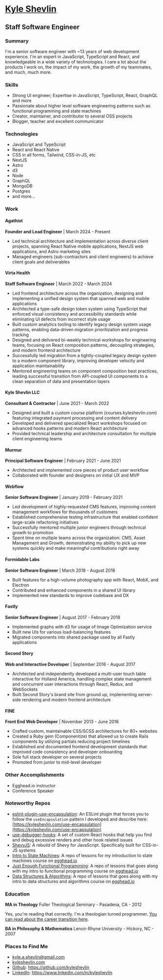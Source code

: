 # [Kyle Shevlin](https://kyleshevlin.com)

## Staff Software Engineer

### Summary

I'm a senior software engineer with ~13 years of web development experience. I'm an expert in JavaScript, TypeScript and React, and knowledgeable in a wide variety of technologies. I care a lot about the products I work on, the impact of my work, the growth of my teammates, and much, much more.

### Skills

- Strong UI engineer; Expertise in JavaScript, TypeScript, React, GraphQL and more
- Passionate about higher level software engineering patterns such as functional programming and state machines
- Creator, maintainer, and contributor to several OSS projects
- Blogger, teacher and excellent communicator

### Technologies

- JavaScript and TypeScript
- React and React Native
- CSS in all forms, Tailwind, CSS-in-JS, etc
- NextJS
- Astro
- d3
- Node
- GraphQL
- MongoDB
- Postgres
- and more...

### Work

#### Agathist

**Founder and Lead Engineer** | March 2024 - Present

- Led technical architecture and implementation across diverse client projects, spanning React Native mobile applications, NextJS web applications, and Astro marketing sites
- Managed engineers (sub-contractors and client engineers) to achieve client goals and deliverables

#### Virta Health

**Staff Software Engineer** | March 2022 - March 2024

- Led frontend architecture across the organization, designing and implementing a unified design system that spanned web and mobile applications
- Architected a type-safe design token system using TypeScript that enforced visual consistency and accessibility standards while eliminating UI defects from incorrect style usage
- Built custom analytics tooling to identify legacy design system usage patterns, enabling data-driven migration prioritization and progress tracking
- Designed and delivered bi-weekly technical workshops for engineering teams, focusing on React composition patterns, decoupling strategies, and modern frontend architecture
- Successfully led migration from a tightly-coupled legacy design system to a modern component library, improving developer velocity and application maintainability
- Mentored engineering teams on component composition best practices, leading successful transition from API-coupled UI components to a clean separation of data and presentation layers

#### Kyle Shevlin LLC

**Consultant & Contractor** | June 2021 - March 2022

- Designed and built a custom course platform (courses.kyleshevlin.com) featuring integrated payment processing and content delivery
- Developed and delivered specialized React workshops focused on advanced hooks patterns and modern React architecture
- Provided technical leadership and architecture consultation for multiple client engineering teams

#### Murmur

**Principal Software Engineer** | February 2021 - June 2021

- Architected and implemented core pieces of product user workflow
- Collaborated with founder and designers on initial UX and MVP

#### Webflow

**Senior Software Engineer** | January 2019 - February 2021

- Led development of highly-requested CMS features, improving content management workflows for thousands of customers
- Established comprehensive testing infrastructure that enabled confident large-scale refactoring initiatives
- Successfully mentored multiple junior engineers through technical growth to promotion
- Spent time on multiple teams across the organization: CMS, Asset Management and Growth, demonstrating my ability to pick up new systems quickly and make meaningful contributions right away

#### Formidable Labs

**Senior Software Engineer** | March 2018 - August 2018

- Built features for a high-volume photography app with React, MobX, and Electron
- Contributed and enhanced components in a shared UI library
- Implemented new standards to improve codebase and DX

#### Fastly

**Senior Software Engineer** | August 2017 - February 2018

- Implemented graphs with d3 for usage of Image Optimization service
- Built new UIs for various load-balancing features
- Migrated components into shared package used by all Fastly applications

#### Second Story

**Web and Interactive Developer** | September 2016 - August 2017

- Architected and independently developed a multi-user touch table interactive for Holland America, handling complex state management and concurrent user interactions through React, Redux, and WebSockets
- Built Second Story's brand site from ground up, implementing server-side rendering and modern frontend architecture

#### FINE

**Front End Web Developer** | November 2013 - June 2016

- Crafted custom, maintainable CSS/SCSS architectures for 80+ websites
- Created a Ruby gem (Componentize) that allowed us to create Rails components by utilizing partials reducing project timelines
- Established and documented frontend development standards that improved code consistency and developer onboarding
- Sole full stack developer on several projects
- Promoted from junior to mid-level developer

### Other Accomplishments

- Egghead.io instructor
- Conference Speaker

### Noteworthy Repos

- [eslint-plugin-use-encapsulation](https://github.com/kyleshevlin/eslint-plugin-use-encapsulation): An ESLint plugin that forces you to follow the `useEncapsulation` pattern I developed and describe here: [https://kyleshevlin.com/use-encapsulation](https://kyleshevlin.com/use-encapsulation)
- [use-debugger-hooks](https://github.com/kyleshevlin/use-debugger-hooks): A set of custom React hooks that help you find and debug excessive renders and other hook related issues
- [ShevyJS](https://github.com/kyleshevlin/shevyjs): A rebuild of Shevy for JavaScript. Specifically built for CSS-in-JS systems
- [Intro to State Machines](https://github.com/kyleshevlin/intro-to-state-machines-and-xstate-course): A repo of lessons for my introduction to state machines course on [egghead.io](https://kyleshevl.in/xstate)
- [Just Enough Functional Programming](https://github.com/kyleshevlin/just-enough-fp-lessons): A repo of lessons that goes along with my intro to functional programming course on [egghead.io](https://kyleshevl.in/fp)
- [Data Structures & Algorithms](https://github.com/kyleshevlin/intro-to-data-structures-and-algorithms): A repo of lessons that goes along with my intro to data structures and algorithms course on [egghead.io](https://kyleshevl.in/dsa)

### Education

**MA in Theology**
Fuller Theological Seminary - Pasadena, CA - 2012

Yes, you're reading that correctly. I'm a theologian turned programmer. [You can read about the career transition here](https://kyleshevlin.com/from-pastor-to-programmer).

**BA in Philosophy & Mathematics**
Lenoir-Rhyne University - Hickory, NC - 2007

### Places to Find Me

- [kyle.a.shevlin@gmail.com](mailto:kyle.a.shevlin@gmail.com)
- [kyleshevlin.com](https://kyleshevlin.com)
- [Github](https://github.com/kyleshevlin): https://github.com/kyleshevlin
- [LinkedIn](https://www.linkedin.com/in/kyleshevlin): https://www.linkedin.com/in/kyleshevlin
